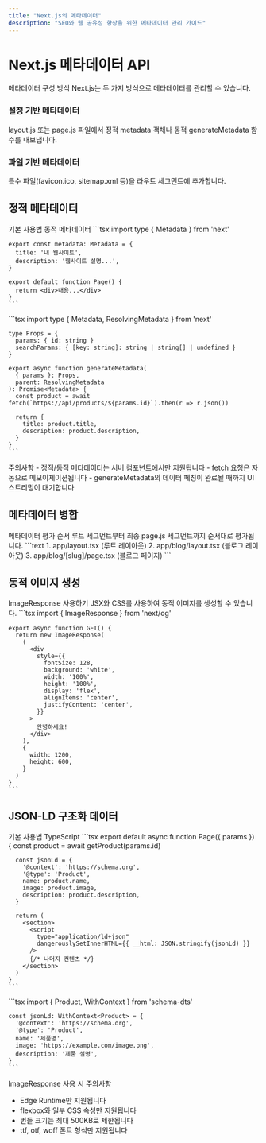 ```yaml
---
title: "Next.js의 메타데이터"
description: "SEO와 웹 공유성 향상을 위한 메타데이터 관리 가이드"
---
```



# Next.js 메타데이터 API

<Card className="mb-6">
  <CardHeader>
    <CardTitle>메타데이터 구성 방식</CardTitle>
    <CardDescription>
      Next.js는 두 가지 방식으로 메타데이터를 관리할 수 있습니다.
    </CardDescription>
  </CardHeader>
  <CardContent>
    <div className="grid grid-cols-1 md:grid-cols-2 gap-4">
      <div className="p-4 bg-gray-50 rounded-lg">
        <h3 className="font-bold mb-2">설정 기반 메타데이터</h3>
        <p>layout.js 또는 page.js 파일에서 정적 metadata 객체나 동적 generateMetadata 함수를 내보냅니다.</p>
      </div>
      <div className="p-4 bg-gray-50 rounded-lg">
        <h3 className="font-bold mb-2">파일 기반 메타데이터</h3>
        <p>특수 파일(favicon.ico, sitemap.xml 등)을 라우트 세그먼트에 추가합니다.</p>
      </div>
    </div>
  </CardContent>
</Card>

## 정적 메타데이터

<Tabs defaultValue="basic" className="mb-6">
  <TabsList>
    <TabsTrigger value="basic">기본 사용법</TabsTrigger>
    <TabsTrigger value="dynamic">동적 메타데이터</TabsTrigger>
  </TabsList>
  <TabsContent value="basic">
    ```tsx
    import type { Metadata } from 'next'
    
    export const metadata: Metadata = {
      title: '내 웹사이트',
      description: '웹사이트 설명...',
    }
    
    export default function Page() {
      return <div>내용...</div>
    }
    ```
  </TabsContent>
  <TabsContent value="dynamic">
    ```tsx
    import type { Metadata, ResolvingMetadata } from 'next'
    
    type Props = {
      params: { id: string }
      searchParams: { [key: string]: string | string[] | undefined }
    }
    
    export async function generateMetadata(
      { params }: Props,
      parent: ResolvingMetadata
    ): Promise<Metadata> {
      const product = await fetch(`https://api/products/${params.id}`).then(r => r.json())
      
      return {
        title: product.title,
        description: product.description,
      }
    }
    ```
  </TabsContent>
</Tabs>

<Alert className="mb-6">
  <AlertTitle>주의사항</AlertTitle>
  <AlertDescription>
    - 정적/동적 메타데이터는 서버 컴포넌트에서만 지원됩니다
    - fetch 요청은 자동으로 메모이제이션됩니다
    - generateMetadata의 데이터 페칭이 완료될 때까지 UI 스트리밍이 대기합니다
  </AlertDescription>
</Alert>

## 메타데이터 병합

<Card className="mb-6">
  <CardHeader>
    <CardTitle>메타데이터 평가 순서</CardTitle>
    <CardDescription>
      루트 세그먼트부터 최종 page.js 세그먼트까지 순서대로 평가됩니다.
    </CardDescription>
  </CardHeader>
  <CardContent>
    ```text
    1. app/layout.tsx (루트 레이아웃)
    2. app/blog/layout.tsx (블로그 레이아웃)
    3. app/blog/[slug]/page.tsx (블로그 페이지)
    ```
  </CardContent>
</Card>

## 동적 이미지 생성

<Card className="mb-6">
  <CardHeader>
    <CardTitle>ImageResponse 사용하기</CardTitle>
    <CardDescription>
      JSX와 CSS를 사용하여 동적 이미지를 생성할 수 있습니다.
    </CardDescription>
  </CardHeader>
  <CardContent>
    ```tsx
    import { ImageResponse } from 'next/og'
    
    export async function GET() {
      return new ImageResponse(
        (
          <div
            style={{
              fontSize: 128,
              background: 'white',
              width: '100%',
              height: '100%',
              display: 'flex',
              alignItems: 'center',
              justifyContent: 'center',
            }}
          >
            안녕하세요!
          </div>
        ),
        {
          width: 1200,
          height: 600,
        }
      )
    }
    ```
  </CardContent>
</Card>

## JSON-LD 구조화 데이터

<Tabs defaultValue="basic" className="mb-6">
  <TabsList>
    <TabsTrigger value="basic">기본 사용법</TabsTrigger>
    <TabsTrigger value="typescript">TypeScript</TabsTrigger>
  </TabsList>
  <TabsContent value="basic">
    ```tsx
    export default async function Page({ params }) {
      const product = await getProduct(params.id)
    
      const jsonLd = {
        '@context': 'https://schema.org',
        '@type': 'Product',
        name: product.name,
        image: product.image,
        description: product.description,
      }
    
      return (
        <section>
          <script
            type="application/ld+json"
            dangerouslySetInnerHTML={{ __html: JSON.stringify(jsonLd) }}
          />
          {/* 나머지 컨텐츠 */}
        </section>
      )
    }
    ```
  </TabsContent>
  <TabsContent value="typescript">
    ```tsx
    import { Product, WithContext } from 'schema-dts'
    
    const jsonLd: WithContext<Product> = {
      '@context': 'https://schema.org',
      '@type': 'Product',
      name: '제품명',
      image: 'https://example.com/image.png',
      description: '제품 설명',
    }
    ```
  </TabsContent>
</Tabs>

<Alert>
  <AlertTitle>ImageResponse 사용 시 주의사항</AlertTitle>
  <AlertDescription>
    <ul className="list-disc list-inside">
      <li>Edge Runtime만 지원됩니다</li>
      <li>flexbox와 일부 CSS 속성만 지원됩니다</li>
      <li>번들 크기는 최대 500KB로 제한됩니다</li>
      <li>ttf, otf, woff 폰트 형식만 지원됩니다</li>
    </ul>
  </AlertDescription>
</Alert>
